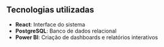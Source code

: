 ## Tecnologias utilizadas

- **React**: Interface do sistema  
- **PostgreSQL**: Banco de dados relacional  
- **Power BI**: Criação de dashboards e relatórios interativos